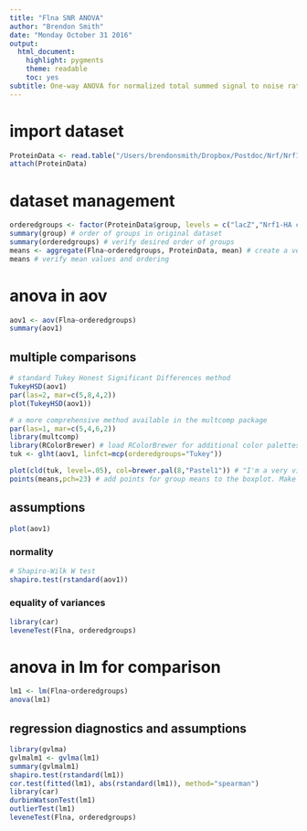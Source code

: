 ```yaml
---
title: "Flna SNR ANOVA"
author: "Brendon Smith"
date: "Monday October 31 2016"
output:
  html_document:
    highlight: pygments
    theme: readable
    toc: yes
subtitle: One-way ANOVA for normalized total summed signal to noise ratio (SNR) of Flna in the TCMP Nrf1 proteomics mouse liver AP-MS dataset from March 16, 2016.
---
```

# import dataset
```r
ProteinData <- read.table("/Users/brendonsmith/Dropbox/Postdoc/Nrf/Nrf1 proteomics/TCMP/20160316 Nrf1-HA mouse liver AP-MS/R/20160316 TCMP Nrf1-HA mouse liver other proteins.csv", header=TRUE, sep=",")
attach(ProteinData)
```
# dataset management
```r
orderedgroups <- factor(ProteinData$group, levels = c("lacZ","Nrf1-HA chow","Nrf1-HA chol","Nrf1-HA bort")) # this factor command puts the groups in my preferred order, instead of alphabetically. Note that you must refer to this specific variable to maintain the preferred order. Referring to the original variable name will revert to alphabetical order.
summary(group) # order of groups in original dataset
summary(orderedgroups) # verify desired order of groups
means <- aggregate(Flna~orderedgroups, ProteinData, mean) # create a vector with the means of each group for boxplot points. It took me a long time to figure out how to get the means in the desired order. I then realized that I was using "group" to define categories in both the raw dataset and the means dataset. Changing the name of the variable containing the rearranged group names to "orderedgroups", and then referring to it later in the code, resolved this issue.
means # verify mean values and ordering

```

# anova in aov
```r
aov1 <- aov(Flna~orderedgroups)
summary(aov1)
```

## multiple comparisons
```r
# standard Tukey Honest Significant Differences method
TukeyHSD(aov1)
par(las=2, mar=c(5,8,4,2))
plot(TukeyHSD(aov1))

# a more comprehensive method available in the multcomp package
par(las=1, mar=c(5,4,6,2))
library(multcomp)
library(RColorBrewer) # load RColorBrewer for additional color palettes.
tuk <- glht(aov1, linfct=mcp(orderedgroups="Tukey"))

plot(cld(tuk, level=.05), col=brewer.pal(8,"Pastel1")) # "I'm a very vivacious man... Earth tones are so passe. I'm a pastel man."
points(means,pch=23) # add points for group means to the boxplot. Make sure they are in the correct order.
```

## assumptions
```r
plot(aov1)
```

### normality
```r
# Shapiro-Wilk W test
shapiro.test(rstandard(aov1))
```

### equality of variances
```r
library(car)
leveneTest(Flna, orderedgroups)
```

# anova in lm for comparison
```r
lm1 <- lm(Flna~orderedgroups)
anova(lm1)
```

## regression diagnostics and assumptions
```r
library(gvlma)
gvlmalm1 <- gvlma(lm1)
summary(gvlmalm1)
shapiro.test(rstandard(lm1))
cor.test(fitted(lm1), abs(rstandard(lm1)), method="spearman")
library(car)
durbinWatsonTest(lm1)
outlierTest(lm1)
leveneTest(Flna, orderedgroups)
```

<!-- # anova in aov log -->
<!-- ```{r} -->

<!-- meanslog <- aggregate(log(Flna)~orderedgroups, ProteinData, mean, levels = c("lacZ","Nrf1-HA chow","Nrf1-HA chol","Nrf1-HA bort")) # recalculate means for log transformed data -->
<!-- meanslog # verify mean values and ordering -->

<!-- aovlog <- aov(log(Flna)~orderedgroups) -->
<!-- summary(aovlog) -->
<!-- ``` -->

<!-- ## multiple comparisons log -->
<!-- ```{r} -->
<!-- # standard Tukey Honest Significant Differences method -->
<!-- TukeyHSD(aovlog) -->
<!-- par(las=2, mar=c(5,8,4,2)) -->
<!-- plot(TukeyHSD(aovlog)) -->

<!-- # a more comprehensive method available in the multcomp package -->
<!-- par(las=1, mar=c(5,4,6,2)) -->
<!-- library(multcomp) -->
<!-- library(RColorBrewer) # load RColorBrewer for additional color palettes. -->
<!-- tuk <- glht(aovlog, linfct=mcp(orderedgroups="Tukey")) -->

<!-- plot(cld(tuk, level=.05), col=brewer.pal(8,"Pastel1")) # "I'm a very vivacious man... Earth tones are so passe. I'm a pastel man." -->
<!-- points(meanslog,pch=23) # add points for group means to the boxplot. Make sure they are in the correct order. -->
<!-- ``` -->

<!-- ## assumptions log -->
<!-- ```{r} -->
<!-- plot(aovlog) -->
<!-- ``` -->

<!-- ### normality log -->
<!-- ```{r} -->
<!-- # Shapiro-Wilk W test -->
<!-- # Log transformation does not completely normalize data, but considering the non-significant ANOVA result, I will stop here. -->
<!-- shapiro.test(rstandard(aovlog)) -->
<!-- ``` -->

<!-- ### equality of variances log -->
<!-- ```{r} -->
<!-- library(car) -->
<!-- leveneTest(aovlog) -->
<!-- ``` -->

<!-- # anova in lm for comparison log -->
<!-- ```{r} -->
<!-- lmlog <- lm(log(Flna)~orderedgroups) -->
<!-- anova(lmlog) -->
<!-- ``` -->

<!-- ## regression diagnostics and assumptions log -->
<!-- ```{r} -->
<!-- library(gvlma) -->
<!-- gvlmalmlog <- gvlma(lmlog) -->
<!-- summary(gvlmalmlog) -->
<!-- shapiro.test(rstandard(gvlmalmlog)) -->
<!-- cor.test(fitted(lmlog), abs(rstandard(lmlog)), method="spearman") -->
<!-- library(car) -->
<!-- durbinWatsonTest(lmlog) -->
<!-- outlierTest(lmlog) -->
<!-- leveneTest(log(Flna), orderedgroups) -->
<!-- ``` -->
